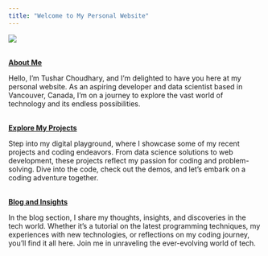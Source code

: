 ```yaml
---
title: "Welcome to My Personal Website"
---
```


<img src="./assets/about-picture.jpeg" class="circular-image">

<br>
[**About Me**](about.qmd) 

Hello, I'm Tushar Choudhary, and I'm delighted to have you here at my personal website. As an aspiring developer and data scientist based in Vancouver, Canada, I'm on a journey to explore the vast world of technology and its endless possibilities.

<br>
[**Explore My Projects**](projects.qmd)

Step into my digital playground, where I showcase some of my recent projects and coding endeavors. From data science solutions to web development, these projects reflect my passion for coding and problem-solving. Dive into the code, check out the demos, and let's embark on a coding adventure together.

<br>
[**Blog and Insights**](blogs.qmd)

In the blog section, I share my thoughts, insights, and discoveries in the tech world. Whether it's a tutorial on the latest programming techniques, my experiences with new technologies, or reflections on my coding journey, you'll find it all here. Join me in unraveling the ever-evolving world of tech.

